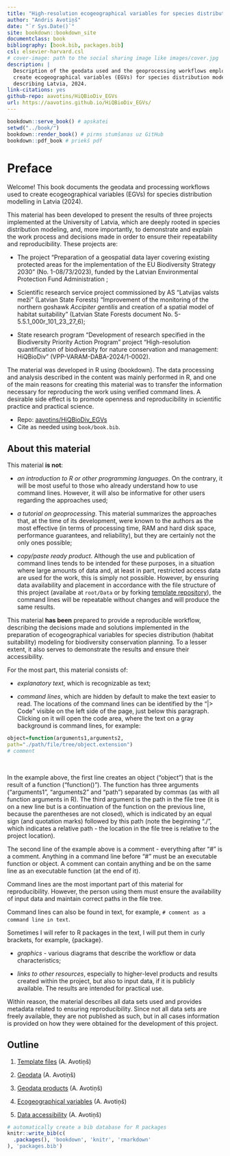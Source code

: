 ```yaml
--- 
title: "High-resolution ecogeographical variables for species distribution modelling describing Latvia, 2024"
author: "Andris Avotiņš"
date: "`r Sys.Date()`"
site: bookdown::bookdown_site
documentclass: book
bibliography: [book.bib, packages.bib]
csl: elsevier-harvard.csl
# cover-image: path to the social sharing image like images/cover.jpg
description: |
  Description of the geodata used and the geoprocessing workflows employed to 
  create ecogeographical variables (EGVs) for species distribution modelling 
  describing Latvia, 2024.
link-citations: yes
github-repo: aavotins/HiQBioDiv_EGVs
url: https://aavotins.github.io/HiQBioDiv_EGVs/
---
```



```r
bookdown::serve_book() # apskatei
setwd("../book/")
bookdown::render_book() # pirms stumšanas uz GitHub
bookdown::pdf_book # priekš pdf
```

# Preface {-}

Welcome! This book documents the geodata and processing workflows used to create
ecogeographical variables (EGVs) for species distribution modelling in Latvia (2024).

This material has been developed to present the results of three projects implemented at the University of Latvia, which are deeply rooted in species distribution modeling, and, more importantly, to demonstrate and explain the work process and decisions made in order to ensure their repeatability and reproducibility. These projects are:

- The project "Preparation of a geospatial data layer covering existing 
protected areas for the implementation of the EU Biodiversity Strategy 2030" (No. 1-08/73/2023), funded by the Latvian Environmental Protection Fund Administration
;

- Scientific research service project commissioned by AS "Latvijas valsts meži" (Latvian State Forests) "Improvement of the monitoring of the northern goshawk *Accipiter gentilis* and creation of a spatial model of habitat suitability" (Latvian State Forests document No. 5-5.5.1_000r_101_23_27_6);

- State research program "Development of research specified in the Biodiversity Priority Action Program" project "High-resolution quantification of biodiversity for nature conservation and management: HiQBioDiv" (VPP-VARAM-DABA-2024/1-0002).

The material was developed in R using {bookdown}. The data processing and analysis described in the content was mainly performed in R, and one of the main reasons for creating this material was to transfer the information necessary for reproducing the work using verified command lines. A desirable side effect is to promote openness and reproducibility in scientific practice and practical science.

- Repo: [aavotins/HiQBioDiv_EGVs](https://github.com/aavotins/HiQBioDiv_EGVs)
- Cite as needed using `book/book.bib`.


## About this material {.unnumbered}

This material **is not**:

* *an introduction to R or other programming languages*. On the contrary, it will be most useful to those who already understand how to use command lines. However, it will also be informative for other users regarding the approaches used;

* *a tutorial on geoprocessing*. This material summarizes the approaches that, at the time of its development, were known to the authors as the most effective (in terms of processing time, RAM and hard disk space, performance guarantees, and reliability), but they are certainly not the only ones possible;

* *copy/paste ready product*. Although the use and publication of command lines tends to be intended for these purposes, in a situation where large amounts of data and, at least in part, restricted access data are used for the work, this is simply not possible. However, by ensuring data availability and placement in accordance with the file structure of this project (availabe at `root/Data` or by forking [template repository](https://github.com/aavotins/HiQBioDiv_FileTree)), the command lines will be repeatable without changes and will produce the same results.

This material **has been** prepared to provide a reproducible workflow, describing the decisions made and solutions implemented in the preparation of ecogeographical variables for species distribution (habitat suitability) modeling for biodiversity conservation planning.
 To a lesser extent, it also serves to demonstrate the results and ensure their accessibility.

For the most part, this material consists of:

* *explanatory text*, which is recognizable as text;

* *command lines*, which are hidden by default to make the text easier to read. The locations of the command lines can be identified by the "|> Code" visible on the left side of the page, just below this paragraph. Clicking on it will open the code area, where the text on a gray background is command lines, for example:

```r
object=function(arguments1,arguments2,
path="./path/file/tree/object.extension")
# comment
```

<br>


In the example above, the first line creates an object ("object") that is the result of a function ("function()"). The function has three arguments ("arguments1", "arguments2" and "path") separated by commas (as with all function arguments in R). The third argument is the path in the file tree (it is on a new line but is a continuation of the function on the previous line, because the parentheses are not closed), which is indicated by an equal sign (and quotation marks) followed by this path (note the beginning "./", which indicates a relative path - the location in the file tree is relative to the project location).

The second line of the example above is a comment - everything after "#" is a comment. Anything in a command line before "#" must be an executable function or object. A comment can contain anything and be on the same line as an executable function (at the end of it).

Command lines are the most important part of this material for reproducibility. However, the person using them must ensure the availability of input data and maintain correct paths in the file tree.

Command lines can also be found in text, for example, `# comment as a command line in text`.

Sometimes I will refer to R packages in the text, I will put them in curly brackets, for example, {package}.

* *graphics* - various diagrams that describe the workflow or data characteristics;

* *links to other resources*, especially to higher-level products and results created within the project, but also to input data, if it is publicly available. The results are intended for practical use.

Within reason, the material describes all data sets used and provides metadata related to ensuring reproducibility. Since not all data sets are freely available, they are not published as such, but in all cases information is provided on how they were obtained for the development of this project.

## Outline {.unnumbered}

1. [Template files](#Chapter1) (A. Avotiņš)

2. [Geodata](#Chapter2) (A. Avotiņš)

3. [Geodata products](#Chapter3) (A. Avotiņš)

4. [Ecogeographical variables](#Chapter4) (A. Avotiņš)

5. [Data accessibility](#Chapter5) (A. Avotiņš)


```r
# automatically create a bib database for R packages
knitr::write_bib(c(
  .packages(), 'bookdown', 'knitr', 'rmarkdown'
), 'packages.bib')
```
